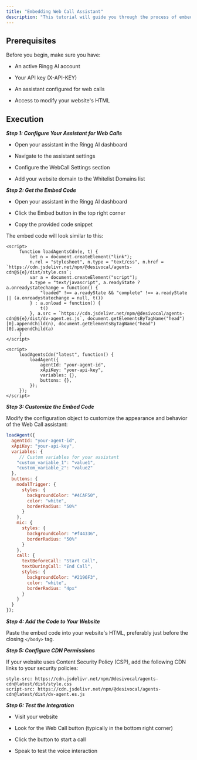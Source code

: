 ```yaml
---
title: "Embedding Web Call Assistant"
description: "This tutorial will guide you through the process of embedding a Ringg AI voice assistant on your website"
---
```



## Prerequisites

Before you begin, make sure you have:

* An active Ringg AI account

* Your API key (X-API-KEY)

* An assistant configured for web calls

* Access to modify your website's HTML

## Execution

**_Step 1: Configure Your Assistant for Web Calls_**

* Open your assistant in the Ringg AI dashboard

* Navigate to the assistant settings

* Configure the WebCall Settings section

* Add your website domain to the Whitelist Domains list

**_Step 2: Get the Embed Code_**

* Open your assistant in the Ringg AI dashboard

* Click the Embed button in the top right corner

* Copy the provided code snippet

The embed code will look similar to this:

```
<script>
	 function loadAgentsCdn(e, t) {
		 let n = document.createElement("link");
		 n.rel = "stylesheet", n.type = "text/css", n.href = `https://cdn.jsdelivr.net/npm/@desivocal/agents-cdn@${e}/dist/style.css`;
		 var a = document.createElement("script");
		 a.type = "text/javascript", a.readyState ? a.onreadystatechange = function() {
			 "loaded" !== a.readyState && "complete" !== a.readyState || (a.onreadystatechange = null, t())
		 } : a.onload = function() {
			 t()
		 }, a.src = `https://cdn.jsdelivr.net/npm/@desivocal/agents-cdn@${e}/dist/dv-agent.es.js`, document.getElementsByTagName("head")[0].appendChild(n), document.getElementsByTagName("head")[0].appendChild(a)
	 }
</script>
```

```
<script>
	 loadAgentsCdn("latest", function() {
		 loadAgent({
			 agentId: "your-agent-id",
			 xApiKey: "your-api-key",
			 variables: {},
			 buttons: {},
		 });
	 });
</script>
```

**_Step 3: Customize the Embed Code_**

Modify the configuration object to customize the appearance and behavior of the Web Call assistant:

```javascript
loadAgent({
  agentId: "your-agent-id",
  xApiKey: "your-api-key",
  variables: {
     // Custom variables for your assistant
    "custom_variable_1": "value1",
    "custom_variable_2": "value2"
  },
  buttons: {
    modalTrigger: {
      styles: {
        backgroundColor: "#4CAF50",
        color: "white",
        borderRadius: "50%"
      }
    },
    mic: {
      styles: {
        backgroundColor: "#f44336",
        borderRadius: "50%"
      }
    },
    call: {
      textBeforeCall: "Start Call",
      textDuringCall: "End Call",
      styles: {
        backgroundColor: "#2196F3",
        color: "white",
        borderRadius: "4px"
      }
    }
  }
});
```

**_Step 4: Add the Code to Your Website_**

Paste the embed code into your website's HTML, preferably just before the closing `</body>` tag.

**_Step 5: Configure CDN Permissions_**

If your website uses Content Security Policy (CSP), add the following CDN links to your security policies:

```text
style-src: https://cdn.jsdelivr.net/npm/@desivocal/agents-cdn@latest/dist/style.css
script-src: https://cdn.jsdelivr.net/npm/@desivocal/agents-cdn@latest/dist/dv-agent.es.js
```

**_Step 6: Test the Integration_**

* Visit your website

* Look for the Web Call button (typically in the bottom right corner)

* Click the button to start a call

* Speak to test the voice interaction